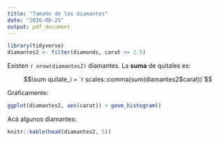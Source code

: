 ```yaml
---
title: "Tamaño de los diamantes"
date: "2016-08-25"
output: pdf_document
---
```


```r
library(tidyverse)
diamantes2 <- filter(diamonds, carat <= 2.5)
```

Existen `r nrow(diamantes2)` diamantes.  La **suma** de quitales es:

$$\sum quilate_i  = `r scales::comma(sum(diamantes2$carat))`$$

Gráficamente:

```r
ggplot(diamantes2, aes(carat)) + geom_histogram()
```

Acá algunos diamantes:
```r
knitr::kable(head(diamantes2, 5))
```